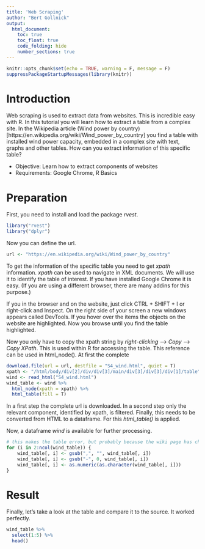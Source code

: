 ```yaml
---
title: 'Web Scraping'
author: "Bert Gollnick"
output: 
  html_document:
    toc: true
    toc_float: true
    code_folding: hide
    number_sections: true
---
```


```r
knitr::opts_chunk$set(echo = TRUE, warning = F, message = F)
suppressPackageStartupMessages(library(knitr))
```

# Introduction

Web scraping is used to extract data from websites. This is incredible easy with R. In this tutorial you will learn how to extract a table from a complex site. In the Wikipedia article (Wind power by country)[https://en.wikipedia.org/wiki/Wind_power_by_country] you find a table with installed wind power capacity, embedded in a complex site with text, graphs and other tables. How can you extract information of this specific table? 

* Objective: Learn how to extract components of websites
* Requirements: Google Chrome, R Basics

# Preparation

First, you need to install and load the package _rvest_.

```r
library("rvest")
library("dplyr")
```

Now you can define the url.
```r
url <- "https://en.wikipedia.org/wiki/Wind_power_by_country"
```

To get the information of the specific table you need to get _xpath_ information. _xpath_ can be used to navigate in XML documents. We will use it to identify the table of interest. If you have installed Google Chrome it is easy. (If you are using a different browser, there are many addins for this purpose.)

If you in the browser and on the website, just click CTRL + SHIFT + I or right-click and Inspect. On the right side of your screen a new windows appears called DevTools. If you hover over the items the objects on the website are highlighted. Now you browse until you find the table highlighted. 

Now you only have to copy the xpath string by _right-clicking_ --> _Copy_ --> _Copy XPath_. This is used within R for accessing the table. This reference can be used in html_node(). At first the complete

```r
download.file(url = url, destfile = "S4_wind.html", quiet = T)
xpath <- "/html/body/div[2]/div/div[3]/main/div[3]/div[3]/div[1]/table"
wind <- read_html("S4_wind.html")
wind_table <- wind %>%
  html_node(xpath = xpath) %>%
  html_table(fill = T)
```

In a first step the complete url is downloaded. In a second step only the relevant component, identified by xpath, is filtered. Finally, this needs to be converted from HTML to a dataframe. For this _html_table()_ is applied.

Now, a dataframe _wind_ is available for further processing.

```r
# this makes the table error, but probably because the wiki page has changed
for (i in 2:ncol(wind_table)) {
	wind_table[, i] <- gsub(",", "", wind_table[, i])
	wind_table[, i] <- gsub("-", 0, wind_table[, i])
	wind_table[, i] <- as.numeric(as.character(wind_table[, i]))
}
```

# Result

Finally, let's take a look at the table and compare it to the source. It worked perfectly.

```r
wind_table %>%
  select(1:5) %>%
  head()
```